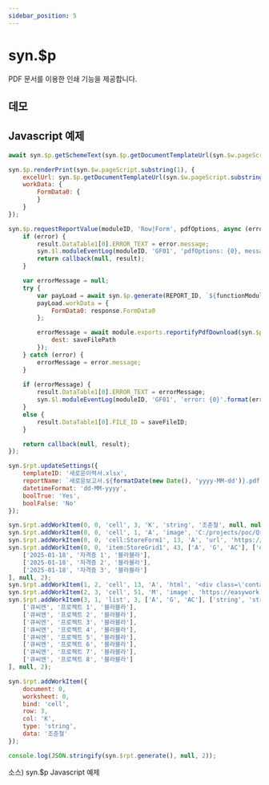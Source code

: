 ```yaml
---
sidebar_position: 5
---
```


# syn.$p

PDF 문서를 이용한 인쇄 기능을 제공합니다.

## 데모

## Javascript 예제

```javascript
await syn.$p.getSchemeText(syn.$p.getDocumentTemplateUrl(syn.$w.pageScript.substring(1)), true);

syn.$p.renderPrint(syn.$w.pageScript.substring(1), {
	excelUrl: syn.$p.getDocumentTemplateUrl(syn.$w.pageScript.substring(1)),
	workData: {
		FormData0: {
		}
	}
});

syn.$p.requestReportValue(moduleID, 'Row|Form', pdfOptions, async (error, response) => {
	if (error) {
		result.DataTable1[0].ERROR_TEXT = error.message;
		syn.$l.moduleEventLog(moduleID, 'GF01', 'pdfOptions: {0}, message: {1}'.format(JSON.stringify(pdfOptions), error.message), 'Error');
		return callback(null, result);
	}

	var errorMessage = null;
	try {
		var payLoad = await syn.$p.generate(REPORT_ID, `${functionModule.config.ReportExcelBasePath}/${REPORT_ID}.xlsx`);
		payLoad.workData = {
			FormData0: response.FormData0
		};

		errorMessage = await module.exports.reportifyPdfDownload(syn.$p.getReportifyUrl(syn.$p.pageExcelToPdf), payLoad, {
			dest: saveFilePath
		});
	} catch (error) {
		errorMessage = error.message;
	}
	
	if (errorMessage) {
		result.DataTable1[0].ERROR_TEXT = errorMessage;
		syn.$l.moduleEventLog(moduleID, 'GF01', 'error: {0}'.format(errorMessage), 'Error');
	}
	else {
		result.DataTable1[0].FILE_ID = saveFileID;
	}

	return callback(null, result);
});

syn.$rpt.updateSettings({
	templateID: '새로운이력서.xlsx',
	reportName: `새로운보고서.${formatDate(new Date(), 'yyyy-MM-dd')}.pdf`,
	datetimeFormat: 'dd-MM-yyyy',
	boolTrue: 'Yes',
	boolFalse: 'No'
});

syn.$rpt.addWorkItem(0, 0, 'cell', 3, 'K', 'string', '조준철', null, null);
syn.$rpt.addWorkItem(0, 0, 'cell', 1, 'A', 'image', 'C:/projects/poc/QrameReport/reportify/wwwroot/img/profile.png', null, null);
syn.$rpt.addWorkItem(0, 0, 'cell:StoreForm1', 13, 'A', 'url', 'https://handstack.kr/docs/startup/%EA%B0%9C%EC%9A%94', '2:A3', null);
syn.$rpt.addWorkItem(0, 0, 'item:StoreGrid1', 43, ['A', 'G', 'AC'], ['date', 'string', 'string'], [
	['2025-01-18', '자격증 1', '블라블라'],
	['2025-01-18', '자격증 2', '블라블라'],
	['2025-01-18', '자격증 3', '블라블라']
], null, 2);
syn.$rpt.addWorkItem(1, 2, 'cell', 13, 'A', 'html', '<div class=\'container\'>...</div>', '2:A3', null);
syn.$rpt.addWorkItem(2, 3, 'cell', 51, 'M', 'image', 'https://easywork.qcnservice.co.kr/assets/img/company/logo/easywork.qcnservice.co.kr.png', null, null);
syn.$rpt.addWorkItem(3, 1, 'list', 3, ['A', 'G', 'AC'], ['string', 'string', 'string'], [
	['큐씨엔', '프로젝트 1', '블라블라'],
	['큐씨엔', '프로젝트 2', '블라블라'],
	['큐씨엔', '프로젝트 3', '블라블라'],
	['큐씨엔', '프로젝트 4', '블라블라'],
	['큐씨엔', '프로젝트 5', '블라블라'],
	['큐씨엔', '프로젝트 6', '블라블라'],
	['큐씨엔', '프로젝트 7', '블라블라'],
	['큐씨엔', '프로젝트 8', '블라블라']
], null, 2);

syn.$rpt.addWorkItem({
	document: 0,
	worksheet: 0,
	bind: 'cell',
	row: 3,
	col: 'K',
	type: 'string',
	data: '조준철'
});

console.log(JSON.stringify(syn.$rpt.generate(), null, 2));
```
소스) syn.$p Javascript 예제